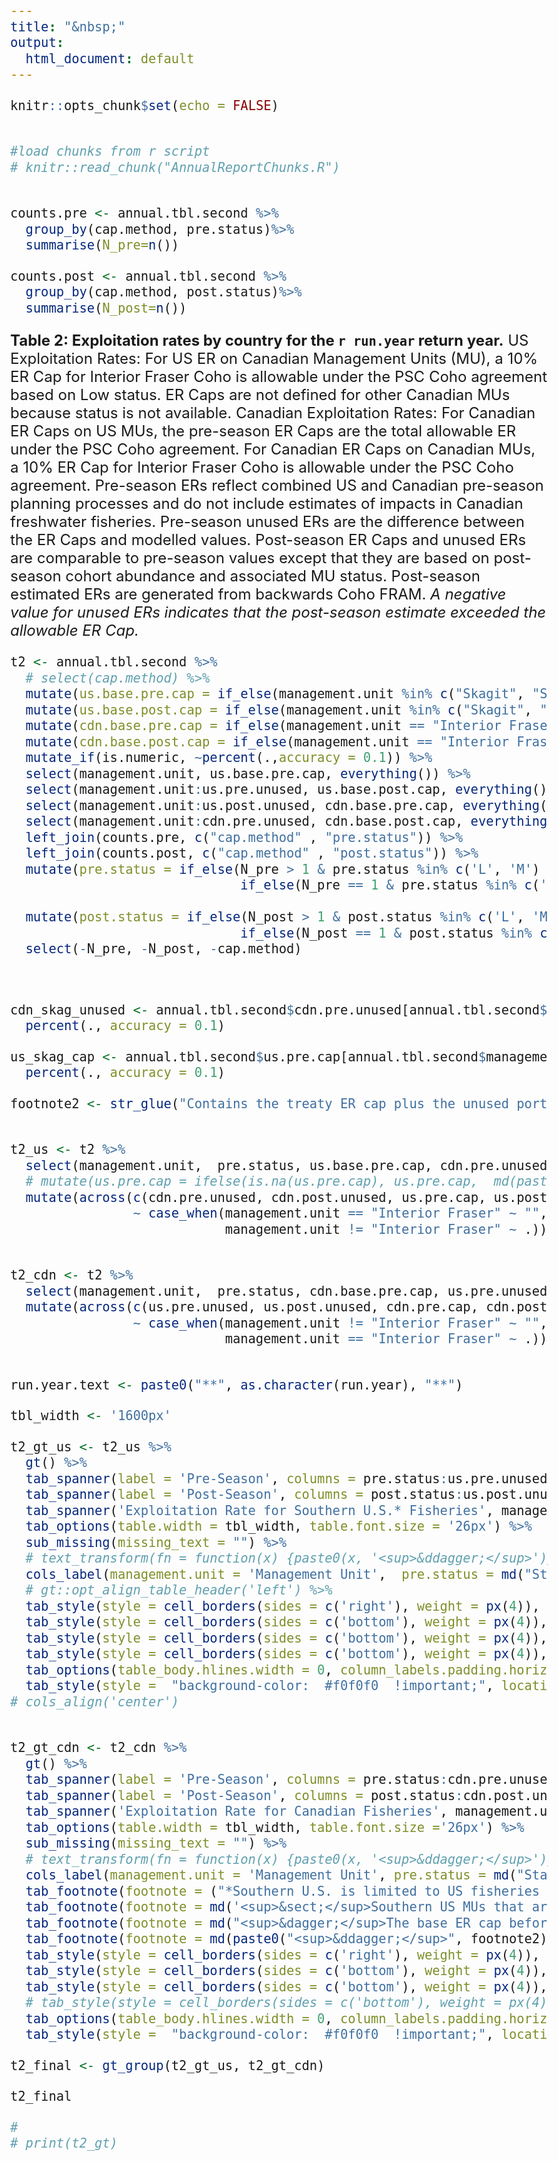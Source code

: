 ```yaml
---
title: "&nbsp;"
output:
  html_document: default
---
```


<style>
.main-container {
max-width: unset;
}
</style>


<style type="text/css">
body{
font-size: 24px;
}
</style>

```r
knitr::opts_chunk$set(echo = FALSE)


#load chunks from r script
# knitr::read_chunk("AnnualReportChunks.R")


counts.pre <- annual.tbl.second %>%
  group_by(cap.method, pre.status)%>%
  summarise(N_pre=n()) 

counts.post <- annual.tbl.second %>%
  group_by(cap.method, post.status)%>%
  summarise(N_post=n())

```

\newpage
\thispagestyle{empty}

**Table 2: Exploitation rates by country for the `r run.year` return year.**
US Exploitation Rates: For US ER on Canadian Management Units (MU), a 10% ER Cap for Interior Fraser Coho is allowable under the PSC Coho agreement based on Low status. ER Caps are not defined for other Canadian MUs because status is not available. Canadian Exploitation Rates: For Canadian ER Caps on US MUs, the pre-season ER Caps are the total allowable ER under the PSC Coho agreement. For Canadian ER Caps on Canadian MUs, a 10% ER Cap for Interior Fraser Coho is allowable under the PSC Coho agreement. Pre-season ERs reflect combined US and Canadian pre-season planning processes and do not include estimates of impacts in Canadian freshwater fisheries. Pre-season unused ERs are the difference between the ER Caps and modelled values. Post-season ER Caps and unused ERs are comparable to pre-season values except that they are based on post-season cohort abundance and associated MU status. Post-season estimated ERs are generated from backwards Coho FRAM. *A negative value for unused ERs indicates that the post-season estimate exceeded the allowable ER Cap.*


```r




t2 <- annual.tbl.second %>%
  # select(cap.method) %>%
  mutate(us.base.pre.cap = if_else(management.unit %in% c("Skagit", "Stillaguamish", "Snohomish", "Hood Canal", "US Strait JDF", "Quillayute", "Hoh", "Queets", "Grays Harbor"), us.pre.cap - cdn.pre.unused,  us.pre.cap)) %>%
  mutate(us.base.post.cap = if_else(management.unit %in% c("Skagit", "Stillaguamish", "Snohomish", "Hood Canal", "US Strait JDF", "Quillayute", "Hoh", "Queets", "Grays Harbor"), us.post.cap - cdn.post.unused,  us.post.cap)) %>%
  mutate(cdn.base.pre.cap = if_else(management.unit == "Interior Fraser", cdn.pre.cap - us.pre.unused, cdn.pre.cap))  %>%
  mutate(cdn.base.post.cap = if_else(management.unit == "Interior Fraser", cdn.post.cap - us.post.unused, cdn.post.cap))  %>%
  mutate_if(is.numeric, ~percent(.,accuracy = 0.1)) %>%
  select(management.unit, us.base.pre.cap, everything()) %>%
  select(management.unit:us.pre.unused, us.base.post.cap, everything()) %>%
  select(management.unit:us.post.unused, cdn.base.pre.cap, everything()) %>%
  select(management.unit:cdn.pre.unused, cdn.base.post.cap, everything()) %>%
  left_join(counts.pre, c("cap.method" , "pre.status")) %>%
  left_join(counts.post, c("cap.method" , "post.status")) %>%
  mutate(pre.status = if_else(N_pre > 1 & pre.status %in% c('L', 'M') & cap.method %in% c('imu', 'omu'), paste0('N', pre.status),  
                              if_else(N_pre == 1 & pre.status %in% c('L', 'M') & cap.method %in% c('imu', 'omu'), paste0('C', pre.status), pre.status))) %>%
  
  mutate(post.status = if_else(N_post > 1 & post.status %in% c('L', 'M') & cap.method %in% c('imu', 'omu'), paste0('N', post.status),  
                              if_else(N_post == 1 & post.status %in% c('L', 'M') & cap.method %in% c('imu', 'omu'), paste0('C', post.status), post.status))) %>%
  select(-N_pre, -N_post, -cap.method)



cdn_skag_unused <- annual.tbl.second$cdn.pre.unused[annual.tbl.second$management.unit == "Skagit"] %>%
  percent(., accuracy = 0.1)

us_skag_cap <- annual.tbl.second$us.pre.cap[annual.tbl.second$management.unit == "Skagit"] %>%
  percent(., accuracy = 0.1)

footnote2 <- str_glue("Contains the treaty ER cap plus the unused portion of the intercepting party's ER. For example, in the preseason, Skagit includes US share plus the unused {cdn_skag_unused} Canadian allocation, totaling {us_skag_cap} total US allocation.")


t2_us <- t2 %>%
  select(management.unit,  pre.status, us.base.pre.cap, cdn.pre.unused, us.pre.cap:us.pre.unused, post.status, us.base.post.cap, cdn.post.unused, us.post.cap:us.post.unused) %>%
  # mutate(us.pre.cap = ifelse(is.na(us.pre.cap), us.pre.cap,  md(paste0(us.pre.cap, '&dagger;')))) %>%
  mutate(across(c(cdn.pre.unused, cdn.post.unused, us.pre.cap, us.post.cap),
                ~ case_when(management.unit == "Interior Fraser" ~ "",
                            management.unit != "Interior Fraser" ~ .)))


t2_cdn <- t2 %>%
  select(management.unit,  pre.status, cdn.base.pre.cap, us.pre.unused, cdn.pre.cap:cdn.pre.unused, post.status, cdn.base.post.cap, us.post.unused, cdn.post.cap:cdn.post.unused) %>%
  mutate(across(c(us.pre.unused, us.post.unused, cdn.pre.cap, cdn.post.cap),
                ~ case_when(management.unit != "Interior Fraser" ~ "",
                            management.unit == "Interior Fraser" ~ .)))


run.year.text <- paste0("**", as.character(run.year), "**")

tbl_width <- '1600px'

t2_gt_us <- t2_us %>%
  gt() %>%
  tab_spanner(label = 'Pre-Season', columns = pre.status:us.pre.unused) %>%
  tab_spanner(label = 'Post-Season', columns = post.status:us.post.unused) %>%
  tab_spanner('Exploitation Rate for Southern U.S.* Fisheries', management.unit:us.post.unused) %>%
  tab_options(table.width = tbl_width, table.font.size = '26px') %>%
  sub_missing(missing_text = "") %>%
  # text_transform(fn = function(x) {paste0(x, '<sup>&ddagger;</sup>')}, locations = cells_body(columns = c(us.pre.cap, us.post.cap), rows = 4:12)) %>%
  cols_label(management.unit = 'Management Unit',  pre.status = md("Status<sup>&sect;</sup>"), us.base.pre.cap = md("Base Cap<sup>&dagger;</sup>"), cdn.pre.unused = 'CDN unused',	us.pre.cap = md('Cap + Unused<sup>&ddagger;</sup>'),	us.pre.model = 'Model',	us.pre.unused = 'Unused', post.status= md("Status<sup>&sect;</sup>"),	us.base.post.cap = md("Base Cap<sup>&dagger;</sup>"),	cdn.post.unused = 'CDN Unused',	us.post.cap = md('Cap + Unused<sup>&ddagger;</sup>'),	us.post.estd = 'Model',	us.post.unused = 'Unused') %>%
  # gt::opt_align_table_header('left') %>%
  tab_style(style = cell_borders(sides = c('right'), weight = px(4)), locations = cells_body(columns = c(1,7,13))) %>%
  tab_style(style = cell_borders(sides = c('bottom'), weight = px(4)), locations = cells_column_labels(columns = c(2:13))) %>%
  tab_style(style = cell_borders(sides = c('bottom'), weight = px(4)), locations = cells_body(columns = c(2:13), rows = 12)) %>%
  tab_style(style = cell_borders(sides = c('bottom'), weight = px(4)), locations = cells_column_labels(columns = c(2:13))) %>%
  tab_options(table_body.hlines.width = 0, column_labels.padding.horizontal = px(10), data_row.padding.horizontal = px(10)) %>%  
  tab_style(style =  "background-color:  #f0f0f0  !important;", locations = cells_body(rows=c(2,4,6,8,10,12))) 
# cols_align('center')


t2_gt_cdn <- t2_cdn %>%
  gt() %>%
  tab_spanner(label = 'Pre-Season', columns = pre.status:cdn.pre.unused ) %>%
  tab_spanner(label = 'Post-Season', columns = post.status:cdn.post.unused) %>%
  tab_spanner('Exploitation Rate for Canadian Fisheries', management.unit:cdn.post.unused)%>%
  tab_options(table.width = tbl_width, table.font.size ='26px') %>%
  sub_missing(missing_text = "") %>%
  # text_transform(fn = function(x) {paste0(x, '<sup>&ddagger;</sup>')}, locations = cells_body(columns = c(cdn.pre.cap, cdn.post.cap), rows = 2)) %>%
  cols_label(management.unit = 'Management Unit', pre.status = md("Status<sup>&sect;</sup>"), cdn.base.pre.cap	 = md("Base Cap<sup>&dagger;</sup>"), us.pre.unused	 = 'US unused',	cdn.pre.cap	 = md('Cap + Unused<sup>&ddagger;</sup>'),	cdn.pre.model = 'Model', cdn.pre.unused = 'Unused', post.status= md("Status<sup>&sect;</sup>"),	cdn.base.post.cap	 = md("Base Cap<sup>&dagger;</sup>"),	us.post.unused = 'US Unused',	cdn.post.cap = md('Cap + Unused<sup>&ddagger;</sup>'), cdn.post.estd	 = 'Model',	cdn.post.unused = 'Unused') %>%
  tab_footnote(footnote = ("*Southern U.S. is limited to US fisheries south of the Canadian border.")) %>%
  tab_footnote(footnote = md('<sup>&sect;</sup>Southern US MUs that are in Low or Moderate status are assigned a "N"ormal or "C"omposite condition.  See [PST](https://www.psc.org/about-us/history-purpose/pacific-salmon-treaty/) chapter 5 paragraphs 9 (b) and &#40;c).')) %>%
  tab_footnote(footnote = md("<sup>&dagger;</sup>The base ER cap before the unused portion from the intercepting party is included. See PST chapter 5 paragraphs 8 through 9.")) %>%
  tab_footnote(footnote = md(paste0("<sup>&ddagger;</sup>", footnote2)))  %>%
  tab_style(style = cell_borders(sides = c('right'), weight = px(4)), locations = cells_body(columns = c(1,7,13))) %>%
  tab_style(style = cell_borders(sides = c('bottom'), weight = px(4)), locations = cells_column_labels(columns = c(2:13))) %>%
  tab_style(style = cell_borders(sides = c('bottom'), weight = px(4)), locations = cells_body(columns = c(2:13), rows = 12)) %>%
  # tab_style(style = cell_borders(sides = c('bottom'), weight = px(4)), locations = cells_column_labels(columns = c(2:13))) %>%
  tab_options(table_body.hlines.width = 0, column_labels.padding.horizontal = px(10), data_row.padding.horizontal = px(10)) %>%
  tab_style(style =  "background-color:  #f0f0f0  !important;", locations = cells_body(rows=c(2,4,6,8,10,12)))  

t2_final <- gt_group(t2_gt_us, t2_gt_cdn)

t2_final

#
# print(t2_gt)



```

